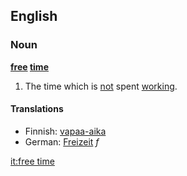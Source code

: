 ==English==

===Noun===
'''[[free]] [[time]]'''

# The time which is [[not]] spent [[work]]ing.

====Translations====

*Finnish: [[vapaa-aika]]
*German: [[Freizeit]] ''f''

[[it:free time]]